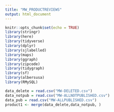 ```yaml
---
title: "MW_PRODUCTREVIEWS"
output: html_document
---
```


```r
knitr::opts_chunk$set(echo = TRUE)
library(stringr)
library(here)
library(tidyverse)
library(dplyr)
library(sjlabelled)
library(maps)
library(ggraph)
library(zipcode)
library(tidygraph)
library(sf)
library(albersusa)
library(RMySQL)
```

```r
data_delete = read.csv("MW-DELETED.csv")
data_notpub = read.csv("MW-ALLNOTPUBLISHED.csv")
data_pub = read.csv("MW-ALLPUBLISHED.csv")
product1 <- merge(data_delete,data_notpub, )

```

